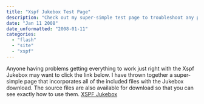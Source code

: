 ```yaml
---
title: "Xspf Jukebox Test Page"
description: "Check out my super-simple test page to troubleshoot any problems you're having with the Xspf Jukebox. It includes all of the files included in the download, and you can download the source files to see how to use them."
date: "Jan 11 2008"
date_unformatted: "2008-01-11"
categories:
  - "flash"
  - "site"
  - "xspf"
---
```


Anyone having problems getting everything to work just right with the Xspf Jukebox may want to click the link below. I have thrown together a super-simple page that incorporates all of the included files with the Jukebox download. The source files are also available for download so that you can see exactly how to use them. [XSPF Jukebox](http://lacymorrow.com/projects/xspf)
